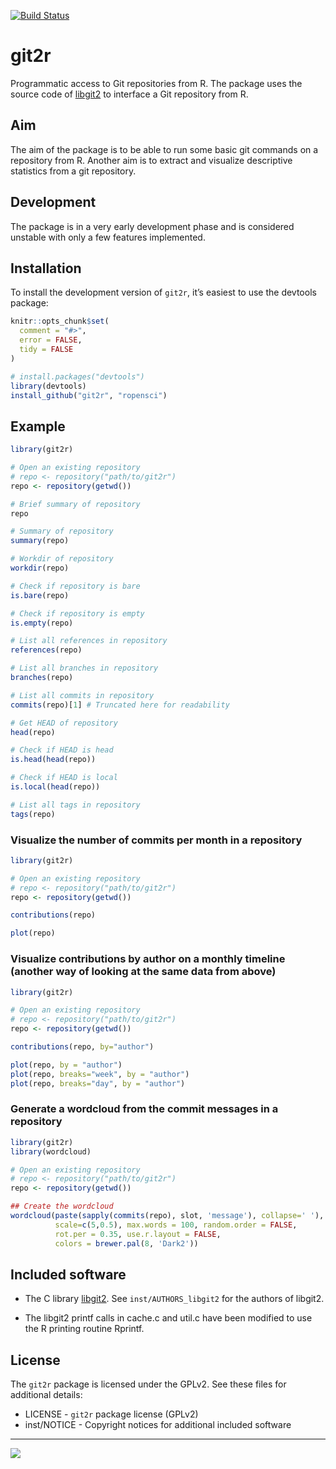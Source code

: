 [![Build Status](https://travis-ci.org/ropensci/git2r.png)](https://travis-ci.org/ropensci/git2r)

git2r
=====

Programmatic access to Git repositories from R. The package uses the source code of [libgit2](https://github.com/libgit2/libgit2) to interface a Git repository from R.

Aim
---

The aim of the package is to be able to run some basic git commands on a repository from R. Another aim is to extract and visualize descriptive statistics from a git repository.

Development
-----------

The package is in a very early development phase and is considered unstable with only a few features implemented.

Installation
------------

To install the development version of `git2r`, it's easiest to use the devtools package:

```r
knitr::opts_chunk$set(
  comment = "#>",
  error = FALSE,
  tidy = FALSE
)
```

```r
# install.packages("devtools")
library(devtools)
install_github("git2r", "ropensci")
```

Example
-------

```r
library(git2r)

# Open an existing repository
# repo <- repository("path/to/git2r")
repo <- repository(getwd())

# Brief summary of repository
repo

# Summary of repository
summary(repo)

# Workdir of repository
workdir(repo)

# Check if repository is bare
is.bare(repo)

# Check if repository is empty
is.empty(repo)

# List all references in repository
references(repo)

# List all branches in repository
branches(repo)

# List all commits in repository
commits(repo)[1] # Truncated here for readability

# Get HEAD of repository
head(repo)

# Check if HEAD is head
is.head(head(repo))

# Check if HEAD is local
is.local(head(repo))

# List all tags in repository
tags(repo)
```

### Visualize the number of commits per month in a repository

```r
library(git2r)

# Open an existing repository
# repo <- repository("path/to/git2r")
repo <- repository(getwd())

contributions(repo)

plot(repo)
```

### Visualize contributions by author on a monthly timeline (another way of looking at the same data from above)

```r
library(git2r)

# Open an existing repository
# repo <- repository("path/to/git2r")
repo <- repository(getwd())

contributions(repo, by="author")

plot(repo, by = "author")
plot(repo, breaks="week", by = "author")
plot(repo, breaks="day", by = "author")
```

### Generate a wordcloud from the commit messages in a repository

```r
library(git2r)
library(wordcloud)

# Open an existing repository
# repo <- repository("path/to/git2r")
repo <- repository(getwd())

## Create the wordcloud
wordcloud(paste(sapply(commits(repo), slot, 'message'), collapse=' '),
          scale=c(5,0.5), max.words = 100, random.order = FALSE,
          rot.per = 0.35, use.r.layout = FALSE,
          colors = brewer.pal(8, 'Dark2'))
```

Included software
-----------------

- The C library [libgit2](https://github.com/libgit2/libgit2). See
  `inst/AUTHORS_libgit2` for the authors of libgit2.

- The libgit2 printf calls in cache.c and util.c have been modified to
  use the R printing routine Rprintf.

License
-------

The `git2r` package is licensed under the GPLv2. See these files for additional details:

- LICENSE     - `git2r` package license (GPLv2)
- inst/NOTICE - Copyright notices for additional included software


---

[![](http://ropensci.org/public_images/github_footer.png)](http://ropensci.org)
